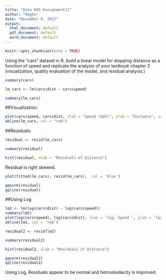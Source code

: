 ```yaml
---
title: "Data 605 Assignment11"
author: "Raghu"
date: "November 9, 2017"
output:
  html_document: default
  pdf_document: default
  word_document: default
---
```


```r
knitr::opts_chunk$set(echo = TRUE)
```

Using the "cars" dataset in R, build a linear model for stopping distance as a function of speed and replicate the analysis of your textbook chapter 3 (visualization, quality evaluation of the model, and residual analysis.)

```r

summary(cars)

lm_cars <- lm(cars$dist ~ cars$speed)

summary(lm_cars)


```

##Visualization:

```r

plot(cars$speed, cars$dist, xlab = "Speed (mph)", ylab = "Distance", col='blue')
abline(lm_cars, col = "red")

```


##Residuals:

```r

residual <- resid(lm_cars)

summary(residual)

hist(residual, xlab = "Residuals of Distance")

```

Residual is right skewed.


```r

plot(fitted(lm_cars), resid(lm_cars),  col = 'blue')

qqnorm(residual)
qqline(residual)


```


##Using Log

```r


lm2 <- lm(log(cars$dist) ~ log(cars$speed))
summary(lm2)
plot(log(cars$speed), log(cars$dist), xlab = 'log: Speed ', ylab = 'log: Distance', col = 'blue')
abline(lm2, col = 'red')

residual2 <- resid(lm2)

summary(residual2)

hist(residual2, xlab = "Residuals of Distance")

qqnorm(residual2)
qqline(residual2)

```

Using Log, Residuals appear to be normal and hetroskedacity is improved. 